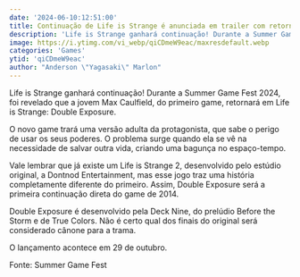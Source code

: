```yaml
---
date: '2024-06-10:12:51:00'
title: Continuação de Life is Strange é anunciada em trailer com retorno de Max
description: 'Life is Strange ganhará continuação! Durante a Summer Game Fest 2024, foi revelado que a jovem Max Caulfield, do primeiro game, retornará em Life is Strange: Double Exposure.'
image: https://i.ytimg.com/vi_webp/qiCDmeW9eac/maxresdefault.webp
categories: 'Games'
ytid: 'qiCDmeW9eac'
author: "Anderson \"Yagasaki\" Marlon"
---
```


Life is Strange ganhará continuação! Durante a Summer Game Fest 2024, foi revelado que a jovem Max Caulfield, do primeiro game, retornará em Life is Strange: Double Exposure.

O novo game trará uma versão adulta da protagonista, que sabe o perigo de usar os seus poderes. O problema surge quando ela se vê na necessidade de salvar outra vida, criando uma bagunça no espaço-tempo.

Vale lembrar que já existe um Life is Strange 2, desenvolvido pelo estúdio original, a Dontnod Entertainment, mas esse jogo traz uma história completamente diferente do primeiro. Assim, Double Exposure será a primeira continuação direta do game de 2014.

Double Exposure é desenvolvido pela Deck Nine, do prelúdio Before the Storm e de True Colors. Não é certo qual dos finais do original será considerado cânone para a trama.

O lançamento acontece em 29 de outubro.

Fonte: Summer Game Fest
